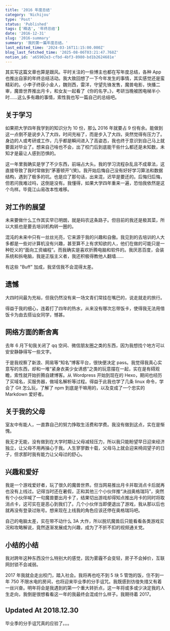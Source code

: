 ```yaml
---
title: '2016 年度总结'
category: 'Nichijou'
type: 'Post'
status: 'Published'
tags: ['精选', '年终总结']
date: '2016-12-31'
slug: '2016-summary'
summary: '我的第一篇年度总结。'
last_edited_time: '2024-03-16T11:15:00.000Z'
blog_last_fetched_time: '2025-08-06T03:21:47.768Z'
notion_id: 'a65902e3-cfbd-4bf3-8980-bd1b2624681e'
---
```


其实写这篇文章也算是跟风。平时关注的一些博主也都在写年度总结，各种 App 也推出自家的年终总结活动。我大致回想了一下今年发生的事情，其实感觉还是蛮精彩的。小李子终获小金人，魏则西，雷洋，守望先锋发售，魔兽电影，快播二审，魔兽世界推出月卡，和女友一起看了《你的名字。》，考研当晚被困电梯半小时……这么多有趣的事情，索性我也写一篇自己的总结吧。

## 关于学习

如果把大学四年我学到的知识分为 10 份，那么 2016 年就要占 9 份有余。能做到这一点倒不是说步入了大四，时间充裕了，而是步入了大四，突然觉得有压力了。身边的人或考研或工作，几乎都是瞬间进入了高姿态，我也终于意识到自己马上就要面对毕业了。想来自己啥也不会，出了校门后到底能干些什么都还是未知数，未知才是最让人感到恐惧的。

这一年里我确实是学了不少东西，前端占大头。我的学习流程杂乱且不成章法，这直接导致了我时常做到“茅塞顿开”(笑)。我开始后悔自己没有好好学习算法和数据结构，遇到了极多的坑。也是应了那句话，出来混，迟早是要还的。后悔归后悔，但若问我难过吗，这倒是没有。我懂得，如果大学四年重来一遍，恐怕我依然是这个鸟样。毕竟江山易改本性难移。

## **对工作的展望**

未来要做什么工作其实早已明朗，就是码农这条路子。但目前的我还是极其菜，所以大抵也是要去培训机构转一圈的。

混沌的未来中只有一丝丝光亮，它来源于我的兴趣和自傲。我见到的去培训的人大多都是一些对计算机没有兴趣，甚至算不上有求知欲的人，他们在做的可能只是一种贬义的“面向工资编程”。而我确实是喜欢折腾电脑和软件的。我厌恶百度，会装系统和拆电脑，我是正版主义者，我还积极得教他人翻墙……

有这些 "Buff" 加成，我坚信我不会混得太差。

## **遗憾**

大四时间最为充裕，但我仍然没有来一场文青们常挂在嘴巴的，说走就走的旅行。

得益于我的细心，连着打了四年的热水，从来没有哪次忘带饭卡，使得我无法用借饭卡为由去搭讪女同学，憾甚。

## **网络方面的断舍离**

去年 6 月下旬我关闭了 qq 空间、微信朋友圈之类的东西，因为我想找个地方可以安安静静得写一些文字。

于是我视察了新浪、网易等“知名”博客平台，很快便决定 pass。我觉得我真心实意写的东西，却和一堆“紧身衣美少女诱惑”之类的玩意摆在一起，实在是有碍观瞻，索性就开始折腾自建博客。从 Wordpress 开始到现在的 Hexo，期间也经历了买域名，买服务器，做域名解析等过程。得益于此我也学了几条 linux 命令，学会了 Git 怎么玩，了解了 npm 到底是干嘛用的，以及变成了一个忠实的 Markdown 爱好者。

## **关于我的父母**

室友中有能人，一直靠自己的努力挣取生活费和学费。我没有做到这点，实在是惭愧。

我无才无能，没有做到在大学时期让父母减轻压力，所以我只能盼望早日迎来经济独立，让父母不用再操心于我。人生寥寥数十载，父母马上就会迎来椅闾望子的日子，但求那时我有能力让父母过的舒心。

## **兴趣和爱好**

我是一个游戏爱好者，玩了很久的魔兽世界。但当网易推出月卡并取消点卡后就再也没有上线过。记得当时还在暑假，正和其他三个小伙伴推“决战奥格瑞玛”，突然有个小伙伴喊了一句魔兽要出月卡了，结果切出游戏却得知点推出月卡的同时将取消点卡，这可实在是恶心到我们了。几个小伙伴当即便退出了游戏，我从那以后也就再没有登录过账号。想来现在上线我的角色应该还停在奥格瑞玛吧。

自己的电脑太差，实在带不动什么 3A 大作，所以脱坑魔兽后只能看看各类游戏实况和攻略解说，竟然逐渐发展成为兴趣，成为了不折不扣的视频通关党。

## **小结的小结**

我对跨年这种东西没什么特别大的感觉，因为雾霾不会变轻，房子不会掉价，互联网封锁不会减弱。

2017 年我就会走出校门，踏入社会。我将再也吃不到 5 块 5 管饱的饭，住不到一年 750 不限水电的房间，也将迎来毕业季的分手诅咒。我既感到彷徨失措又有着一丝兴奋。明年将会是我遇到的第一个重大转折点，这一年将或多或少决定我的人生走向，我倒是很想看看这一年的我最终会混成什么样子。我期待着 2017。

## **Updated At 2018.12.30**

毕业季的分手诅咒真的应验了。。。

